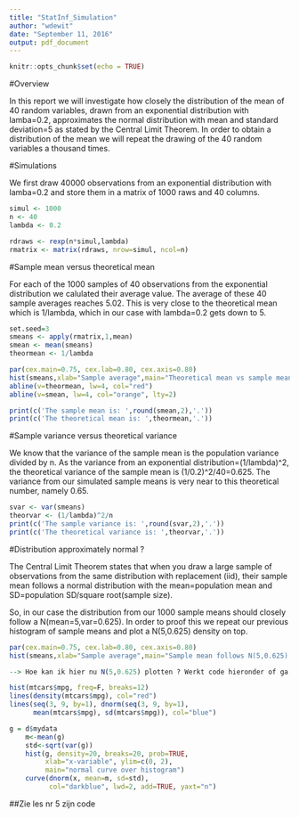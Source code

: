 ```yaml
---
title: "StatInf_Simulation"
author: "wdewit"
date: "September 11, 2016"
output: pdf_document
---
```


```r
knitr::opts_chunk$set(echo = TRUE)
```

#Overview

In this report we will investigate how closely the distribution of the mean of 40 random variables, drawn from an exponential distribution with lamba=0.2, approximates the normal distribution with mean and standard deviation=5 as stated by the Central Limit Theorem. In order to obtain a distribution of the mean we will repeat the drawing of the 40 random variables a thousand times.

#Simulations

We first draw 40000 observations from an exponential distribution with lamba=0.2 and store them in a matrix of 1000 raws and 40 columns. 

```r
simul <- 1000
n <- 40
lambda <- 0.2

rdraws <- rexp(n*simul,lambda)
rmatrix <- matrix(rdraws, nrow=simul, ncol=n)
```

#Sample mean versus theoretical mean

For each of the 1000 samples of 40 observations from the exponential distribution we calulated their average value. The average of these 40 sample averages reaches 5.02. This is very close to the theoretical mean which is 1/lambda, which in our case with lambda=0.2 gets down to 5.

```r
set.seed=3
smeans <- apply(rmatrix,1,mean)
smean <- mean(smeans)
theormean <- 1/lambda
```

```r
par(cex.main=0.75, cex.lab=0.80, cex.axis=0.80)
hist(smeans,xlab="Sample average",main="Theoretical mean vs sample mean of 1000 simulations of average of 40 draws from exp(lamba=0.2)")
abline(v=theormean, lw=4, col="red")
abline(v=smean, lw=4, col="orange", lty=2)
```

```r
print(c('The sample mean is: ',round(smean,2),'.'))
print(c('The theoretical mean is: ',theormean,'.'))
```

#Sample variance versus theoretical variance

We know that the variance of the sample mean is the population variance divided by n. As the variance from an exponential distribution=(1/lambda)^2, the theoretical variance of the sample mean is (1/0.2)^2/40=0.625. The variance from our simulated sample means is very near to this theoretical number, namely 0.65. 

```r
svar <- var(smeans)
theorvar <- (1/lambda)^2/n
print(c('The sample variance is: ',round(svar,2),'.'))
print(c('The theoretical variance is: ',theorvar,'.'))  
```


#Distribution approximately normal ?

The Central Limit Theorem states that when you draw a large sample of observations from the same distribution with replacement (iid), their sample mean follows a normal distribution with the mean=population mean and SD=population SD/square root(sample size). 

So, in our case the distribution from our 1000 sample means should closely follow a N(mean=5,var=0.625). In order to proof this we repeat our previous histogram of sample means and plot a N(5,0.625) density on top.


```r
par(cex.main=0.75, cex.lab=0.80, cex.axis=0.80)
hist(smeans,xlab="Sample average",main="Sample mean follows N(5,0.625) distribution ?")  

--> Hoe kan ik hier nu N(5,0.625) plotten ? Werkt code hieronder of ga naar stackoverflow verder zoeken. Ga ook kijken in les 5 rmd files.

hist(mtcars$mpg, freq=F, breaks=12)
lines(density(mtcars$mpg), col="red")
lines(seq(3, 9, by=1), dnorm(seq(3, 9, by=1),
      mean(mtcars$mpg), sd(mtcars$mpg)), col="blue")

g = d$mydata
    m<-mean(g)
    std<-sqrt(var(g))
    hist(g, density=20, breaks=20, prob=TRUE, 
         xlab="x-variable", ylim=c(0, 2), 
         main="normal curve over histogram")
    curve(dnorm(x, mean=m, sd=std), 
          col="darkblue", lwd=2, add=TRUE, yaxt="n")


```


##Zie les nr 5 zijn code
